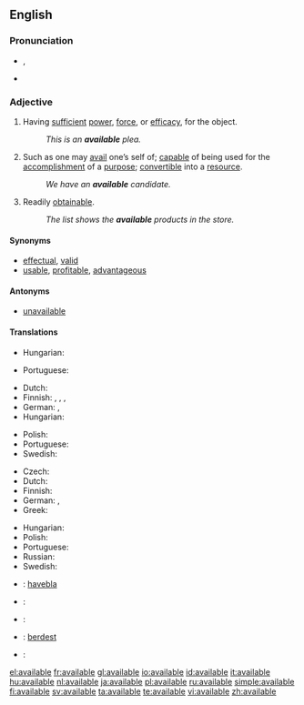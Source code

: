 ==English==

{{rfe}}

===Pronunciation===
* {{IPA|/əˈveɪ.lə.b(ə)l/}}, {{SAMPA|/@'veI.l@.b(@)l/}}
* {{audio|en-us-available.ogg|Audio (US)}}
{{rfp|split options, UK/US?}}

===Adjective===
{{en-adj}}

# Having [[sufficient]] [[power]], [[force]], or [[efficacy]], for the object. {{rfex|not clear to me}}
#: ''This is an '''available''' plea.''
# Such as one may [[avail]] one’s self of; [[capable]] of being used for the [[accomplishment]] of a [[purpose]]; [[convertible]] into a [[resource]].
#: ''We have an '''available''' candidate.''
# Readily [[obtainable]].
#: ''The list shows the '''available''' products in the store.''

====Synonyms====
{{rfc|split up senses}}
* [[effectual]], [[valid]]
* [[usable]], [[profitable]], [[advantageous]]

====Antonyms====
* [[unavailable]]

====Translations====
{{trans-top|having sufficient power or efficacy; valid}}
* Hungarian: {{t|hu|érvényes}}
{{trans-mid}}
* Portuguese: {{t+|pt|válido}}
{{trans-bottom}}

{{trans-top|ready for use}}
* Dutch: {{t+|nl|beschikbaar}}
* Finnish: {{t|fi|käytettävä}}, {{t|fi|käytettävissä}} {{t-|fi|oleva}}, {{t-|fi|saatavilla}}, {{t-|fi|käsillä}}
* German: {{t+|de|verfügbar}}, {{t+|de|disponibel}}
* Hungarian: {{t|hu|rendelkezésre álló}}
{{trans-mid}}
* Polish: {{t+|pl|wolny|m}}
* Portuguese: {{t+|pt|útil}}
* Swedish: {{t+|sv|tillgänglig}}
{{trans-bottom}}

{{trans-top|readily obtainable}}
* Czech: {{t-|cs|dostupný|m}}
* Dutch: {{t+|nl|beschikbaar}}
* Finnish: {{t-|fi|saatavilla}} {{t-|fi|oleva}}
* German: {{t+|de|verfügbar}}, {{t+|de|disponibel}}
* Greek: {{t+|el|διαθέσιμος|f|tr=diathésimos|sc=Grek}}
{{trans-mid}}
* Hungarian: {{t|hu|kapható}}
* Polish: {{t|pl|dostępny|m}}
* Portuguese: {{t+|pt|disponível}}
* Russian: {{t+|ru|доступный|m|sc=Cyrl}}
* Swedish: {{t+|sv|tillgänglig}}
{{trans-bottom}}

{{checktrans-top}}
* {{ttbc|Esperanto}}: [[havebla]]
* {{ttbc|French}}: {{t+|fr|disponible}}
{{checktrans-mid}}
* {{ttbc|Italian}}: {{t+|it|disponibile}}
* {{ttbc|Kurdish}}: [[berdest]]
* {{ttbc|Spanish}}: {{t-|es|disponible}}
{{checktrans-bottom}}

[[el:available]]
[[fr:available]]
[[gl:available]]
[[io:available]]
[[id:available]]
[[it:available]]
[[hu:available]]
[[nl:available]]
[[ja:available]]
[[pl:available]]
[[ru:available]]
[[simple:available]]
[[fi:available]]
[[sv:available]]
[[ta:available]]
[[te:available]]
[[vi:available]]
[[zh:available]]